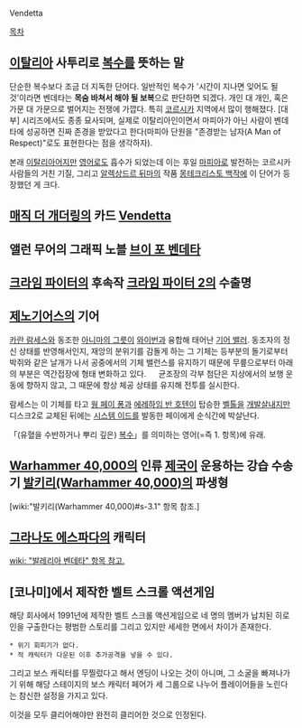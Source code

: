 Vendetta

[[목차]]
== [[이탈리아]] 사투리로 [[복수]]를 뜻하는 말 ==
단순한 복수보다 조금 더 지독한 단어다. 일반적인 복수가 '시간이 지나면 잊어도 될 것'이라면 벤데타는 '''목숨 바쳐서 해야 될 보복'''으로 판단하면 되겠다. 개인 대 개인, 혹은 가문 대 가문으로 벌어지는 전쟁에 가깝다. 특히 [[코르시카]] 지역에서 많이 행해졌다. [대부] 시리즈에서도 종종 묘사되며, 실제로 이탈리아인이면서 마피아가 아닌 사람이 벤데타에 성공하면 진짜 존경을 받았다고 한다(마피아 단원을 "존경받는 남자(A Man of Respect)"로도 표현한다는 점을 생각하자).

본래 [[이탈리아어]]지만 [[영어]]로도 흡수가 되었는데 이는 후일 [[마피아]]로 발전하는 코르시카 사람들의 거친 기질, 그리고 [[알렉상드르 뒤마]]의 작품 [[몽테크리스토 백작]]에 이 단어가 등장했던 게 크다. 

== [[매직 더 개더링]]의 카드 [[Vendetta]] ==


== 앨런 무어의 그래픽 노블 [[브이 포 벤데타]] ==


== [[크라임 파이터]]의 후속작 [[크라임 파이터 2]]의 수출명 ==


== [[제노기어스]]의 기어 ==

[[카란 람세스]]와 동조한 [[아니마의 그릇]]이 [[와이번]]과 융합해 태어난 [[기어 밸러]]. 동조자의 정신 상태를 반영해서인지, 재앙의 분위기를 감돌게 하는 그 기체는 등부분의 돌기로부터 박쥐와 같은 날개가 나서 공중에서의 기체 밸런스를 유지하기 때문에 무릎으로부터 아래의 부분은 역간접장에 형태 변화하고 있다. 
　
균조장의 각부 첨단은 지상에서의 보행 운동에 향하지 않고, 그 때문에 항상 체공 상태를 유지해 전투를 실시한다. 

람세스는 이 기체를 타고 [[웡 페이 퐁]]과 [[에레하임 반 호텐]]이 탑승한 [[벨톨]]을 [[개발살]]내지만 디스크2로 교체된 뒤에는 [[시스템 이드]]를 발동한 페이에게 순식간에 박살난다.

「(유혈을 수반하거나 뿌리 깊은) [[복수]]」를 의미하는 영어(=즉 1. 항목)에 유래. 

== [[Warhammer 40,000]]의 인류 [[제국]]이 운용하는 강습 수송기 [[발키리(Warhammer 40,000)]]의 파생형 ==
[wiki:"발키리(Warhammer 40,000)#s-3.1" 항목 참조.] 

== [[그라나도 에스파다]]의 캐릭터 ==
[[wiki: "발레리아 벤데타" 항목 참고.]]

== [코나미]에서 제작한 벨트 스크롤 액션게임 ==
해당 회사에서 1991년에 제작한 벨트 스크롤 액션게임으로
네 명의 멤버가 납치된 히로인을 구출한다는 평범한 스토리를 그리고 있지만
세세한 면에서 차이가 존재한다.

 * 위기 회피기가 없다.
 * 적 캐릭터가 다운된 이후 추가공격을 넣을 수 있다.

그리고 보스 캐릭터를 무찔렀다고 해서 엔딩이 나오는 것이 아니며, 
그 소굴을 빠져나가기 위해 해당 스테이지의 보스 캐릭터 페어가 세 그룹으로
나누어 플레이어들을 노린다는 참신한 설정을 가지고 있다.

이것을 모두 클리어해야만 완전히 클리어한 것으로 인정된다.
